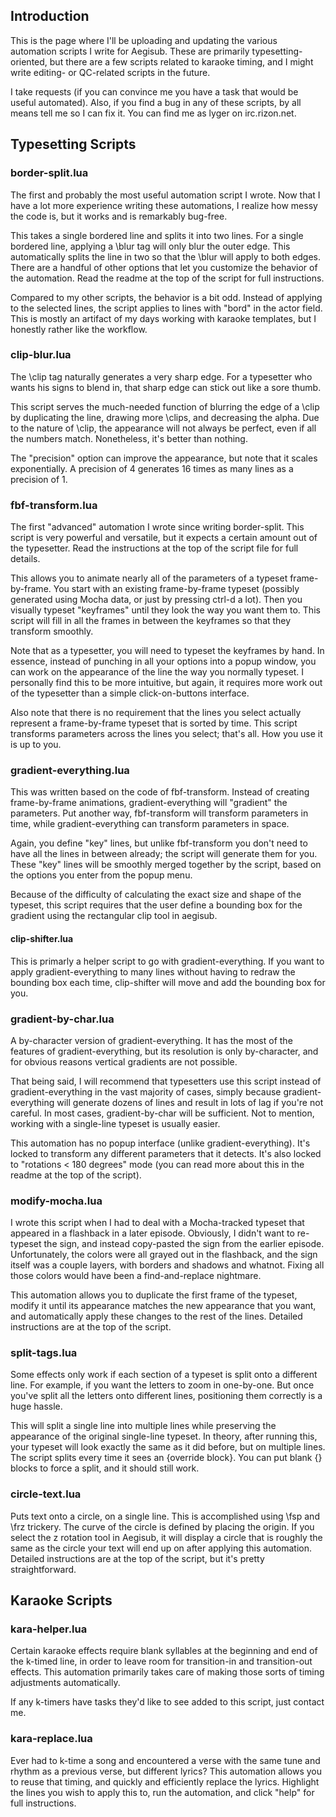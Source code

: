 == Introduction ==

This is the page where I'll be uploading and updating the various automation scripts I write for Aegisub. These are primarily typesetting-oriented, but there are a few scripts related to karaoke timing, and I might write editing- or QC-related scripts in the future.

I take requests (if you can convince me you have a task that would be useful automated). Also, if you find a bug in any of these scripts, by all means tell me so I can fix it. You can find me as lyger on irc.rizon.net.

== Typesetting Scripts ==

=== border-split.lua ===

The first and probably the most useful automation script I wrote. Now that I have a lot more experience writing these automations, I realize how messy the code is, but it works and is remarkably bug-free.

This takes a single bordered line and splits it into two lines. For a single bordered line, applying a \blur tag will only blur the outer edge. This automatically splits the line in two so that the \blur will apply to both edges. There are a handful of other options that let you customize the behavior of the automation. Read the readme at the top of the script for full instructions.

Compared to my other scripts, the behavior is a bit odd. Instead of applying to the selected lines, the script applies to lines with "bord" in the actor field. This is mostly an artifact of my days working with karaoke templates, but I honestly rather like the workflow.

=== clip-blur.lua ===

The \clip tag naturally generates a very sharp edge. For a typesetter who wants his signs to blend in, that sharp edge can stick out like a sore thumb.

This script serves the much-needed function of blurring the edge of a \clip by duplicating the line, drawing more \clips, and decreasing the alpha. Due to the nature of \clip, the appearance will not always be perfect, even if all the numbers match. Nonetheless, it's better than nothing.

The "precision" option can improve the appearance, but note that it scales exponentially. A precision of 4 generates 16 times as many lines as a precision of 1.

=== fbf-transform.lua ===

The first "advanced" automation I wrote since writing border-split. This script is very powerful and versatile, but it expects a certain amount out of the typesetter. Read the instructions at the top of the script file for full details.

This allows you to animate nearly all of the parameters of a typeset frame-by-frame. You start with an existing frame-by-frame typeset (possibly generated using Mocha data, or just by pressing ctrl-d a lot). Then you visually typeset "keyframes" until they look the way you want them to. This script will fill in all the frames in between the keyframes so that they transform smoothly.

Note that as a typesetter, you will need to typeset the keyframes by hand. In essence, instead of punching in all your options into a popup window, you can work on the appearance of the line the way you normally typeset. I personally find this to be more intuitive, but again, it requires more work out of the typesetter than a simple click-on-buttons interface.

Also note that there is no requirement that the lines you select actually represent a frame-by-frame typeset that is sorted by time. This script transforms parameters across the lines you select; that's all. How you use it is up to you.

=== gradient-everything.lua ===

This was written based on the code of fbf-transform. Instead of creating frame-by-frame animations, gradient-everything will "gradient" the parameters. Put another way, fbf-transform will transform parameters in time, while gradient-everything can transform parameters in space.

Again, you define "key" lines, but unlike fbf-transform you don't need to have all the lines in between already; the script will generate them for you. These "key" lines will be smoothly merged together by the script, based on the options you enter from the popup menu.

Because of the difficulty of calculating the exact size and shape of the typeset, this script requires that the user define a bounding box for the gradient using the rectangular clip tool in aegisub.

==== clip-shifter.lua ====

This is primarly a helper script to go with gradient-everything. If you want to apply gradient-everything to many lines without having to redraw the bounding box each time, clip-shifter will move and add the bounding box for you.

=== gradient-by-char.lua ===

A by-character version of gradient-everything. It has the most of the features of gradient-everything, but its resolution is only by-character, and for obvious reasons vertical gradients are not possible.

That being said, I will recommend that typesetters use this script instead of gradient-everything in the vast majority of cases, simply because gradient-everything will generate dozens of lines and result in lots of lag if you're not careful. In most cases, gradient-by-char will be sufficient. Not to mention, working with a single-line typeset is usually easier.

This automation has no popup interface (unlike gradient-everything). It's locked to transform any different parameters that it detects. It's also locked to "rotations < 180 degrees" mode (you can read more about this in the readme at the top of the script).

=== modify-mocha.lua ===

I wrote this script when I had to deal with a Mocha-tracked typeset that appeared in a flashback in a later episode. Obviously, I didn't want to re-typeset the sign, and instead copy-pasted the sign from the earlier episode. Unfortunately, the colors were all grayed out in the flashback, and the sign itself was a couple layers, with borders and shadows and whatnot. Fixing all those colors would have been a find-and-replace nightmare.

This automation allows you to duplicate the first frame of the typeset, modify it until its appearance matches the new appearance that you want, and automatically apply these changes to the rest of the lines. Detailed instructions are at the top of the script.

=== split-tags.lua ===

Some effects only work if each section of a typeset is split onto a different line. For example, if you want the letters to zoom in one-by-one. But once you've split all the letters onto different lines, positioning them correctly is a huge hassle.

This will split a single line into multiple lines while preserving the appearance of the original single-line typeset. In theory, after running this, your typeset will look exactly the same as it did before, but on multiple lines. The script splits every time it sees an {override block}. You can put blank {} blocks to force a split, and it should still work.

=== circle-text.lua ===

Puts text onto a circle, on a single line. This is accomplished using \fsp and \frz trickery. The curve of the circle is defined by placing the origin. If you select the z rotation tool in Aegisub, it will display a circle that is roughly the same as the circle your text will end up on after applying this automation. Detailed instructions are at the top of the script, but it's pretty straightforward.

== Karaoke Scripts ==

=== kara-helper.lua ===

Certain karaoke effects require blank syllables at the beginning and end of the k-timed line, in order to leave room for transition-in and transition-out effects. This automation primarily takes care of making those sorts of timing adjustments automatically.

If any k-timers have tasks they'd like to see added to this script, just contact me.

=== kara-replace.lua ===

Ever had to k-time a song and encountered a verse with the same tune and rhythm as a previous verse, but different lyrics? This automation allows you to reuse that timing, and quickly and efficiently replace the lyrics. Highlight the lines you wish to apply this to, run the automation, and click "help" for full instructions.
